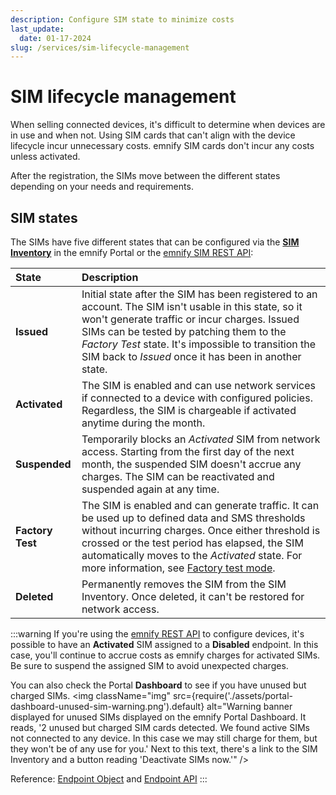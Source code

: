 ```yaml
---
description: Configure SIM state to minimize costs
last_update:
  date: 01-17-2024
slug: /services/sim-lifecycle-management
---
```


# SIM lifecycle management

When selling connected devices, it's difficult to determine when devices are in use and when not.
Using SIM cards that can't align with the device lifecycle incur unnecessary costs.
emnify SIM cards don't incur any costs unless activated.

After the registration, the SIMs move between the different states depending on your needs and requirements.

## SIM states

The SIMs have five different states that can be configured via the [**SIM Inventory**](/portal/sim-inventory) in the emnify Portal or the [emnify SIM REST API](https://cdn.emnify.net/api/doc/swagger.html#/SIM):

| State            | Description                                      |
|:-----------------|:-------------------------------------------------|
| **Issued**       | Initial state after the SIM has been registered to an account. The SIM isn't usable in this state, so it won't generate traffic or incur charges. Issued SIMs can be tested by patching them to the _Factory Test_ state. It's impossible to transition the SIM back to _Issued_ once it has been in another state. |
| **Activated**    | The SIM is enabled and can use network services if connected to a device with configured policies. Regardless, the SIM is chargeable if activated anytime during the month. |
| **Suspended**    | Temporarily blocks an _Activated_ SIM from network access. Starting from the first day of the next month, the suspended SIM doesn't accrue any charges. The SIM can be reactivated and suspended again at any time. |
| **Factory Test** | The SIM is enabled and can generate traffic. It can be used up to defined data and SMS thresholds without incurring charges. Once either threshold is crossed or the test period has elapsed, the SIM automatically moves to the _Activated_ state. For more information, see [Factory test mode](/services/factory-test-mode). |
| **Deleted**      | Permanently removes the SIM from the SIM Inventory. Once deleted, it can't be restored for network access. |

:::warning
If you're using the [emnify REST API](https://cdn.emnify.net/api/doc/index.html) to configure devices, it's possible to have an **Activated** SIM assigned to a **Disabled** endpoint.
In this case, you'll continue to accrue costs as emnify charges for activated SIMs.
Be sure to suspend the assigned SIM to avoid unexpected charges.

You can also check the Portal **Dashboard** to see if you have unused but charged SIMs.
<img
  className="img"
  src={require('./assets/portal-dashboard-unused-sim-warning.png').default}
  alt="Warning banner displayed for unused SIMs displayed on the emnify Portal Dashboard. It reads, '2 unused but charged SIM cards detected. We found active SIMs not connected to any device. In this case we may still charge for them, but they won't be of any use for you.' Next to this text, there's a link to the SIM Inventory and a button reading 'Deactivate SIMs now.'"
/>

Reference: [Endpoint Object](https://cdn.emnify.net/api/doc/endpoint.html) and [Endpoint API](https://cdn.emnify.net/api/doc/swagger.html#/Endpoint)
:::
